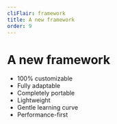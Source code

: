 ```yaml
---
cliFlair: framework
title: A new framework
order: 9
---
```


# A new framework

- 100% customizable
- Fully adaptable
- Completely portable
- Lightweight
- Gentle learning curve
- Performance-first
